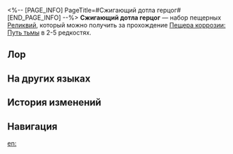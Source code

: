 <%-- [PAGE_INFO]
PageTitle=#Сжигающий дотла герцог#
[END_PAGE_INFO] --%>
{{Набор Реликвий Инфобокс
|id           = 81154
|Изображение  = Предмет Сжигающий дотла герцог.png
|Тип          = Пещерная реликвия
|2пБонус      = Повышает наносимый бонус-атакой урон на 20%.
|4пБонус      = Когда владелец выполняет бонус-атаку, его сила атаки повышается на 6% каждый раз, когда эта бонус-атака наносит урон. Этот эффект может складываться до 8 раз и длится 3 хода. Эффект снимается при следующем выполнении бонус-атаки владельцем.
|Голова       = Пламенная корона герцога
|Руки         = Огненные перчатки герцога
|Тело         = Прославленный халат герцога
|Ноги         = Изящные сапоги герцога
|Редкость     = 2345
|Источник2.1  = [[Пещера коррозии: Путь тьмы]]
|Источник3.1  = [[Пещера коррозии: Путь тьмы]]
|Источник4.1  = [[Пещера коррозии: Путь тьмы]]
|Источник5.1  = [[Пещера коррозии: Путь тьмы]]
|Источник5.2  = [[Синтез реликвий]]
|Свойство1    = 
|Свойство2    = 
|Свойство3    = 
}}
'''Сжигающий дотла герцог''' — набор пещерных [[Реликвии|Реликвий]], который можно получить за прохождение [[Пещера коррозии: Путь тьмы]] в 2-5{{Иконка/Звёзды|1}} редкостях.

==Лор==
{{Реликвия Лор|Сжигающий дотла герцог}}

==На других языках==
{{На других языках
|en   = The Ashblazing Grand Duke
|zhs  = 毁烬焚骨的大公
|zht  = 毀燼焚骨的大公
|ja   = 灰燼を燃やし尽くす大公
|ko   = 재와 뼈마저 불사르는 대공
|es   = Gran duque incinerador
|fr   = Grand duc incandescendre
|ru   = Сжигающий дотла герцог
|th   = The Ashblazing Grand Duke
|vi   = Đại Công Tước Tro Tàn
|de   = Der eingeäscherte Erzherzog
|id   = The Ashblazing Grand Duke
|pt   = Grão-Duque em Brasas
}}

==История изменений==
{{История изменений|3.5}}

==Навигация==
{{Наборы реликвий Навбокс}}

[[en:]]
